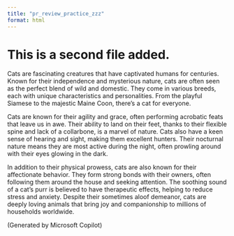 ```yaml
---
title: "pr_review_practice_zzz"
format: html
---
```


# This is a second file added.

Cats are fascinating creatures that have captivated humans for centuries. Known for their independence and mysterious nature, cats are often seen as the perfect blend of wild and domestic. They come in various breeds, each with unique characteristics and personalities. From the playful Siamese to the majestic Maine Coon, there's a cat for everyone.

Cats are known for their agility and grace, often performing acrobatic feats that leave us in awe. Their ability to land on their feet, thanks to their flexible spine and lack of a collarbone, is a marvel of nature. Cats also have a keen sense of hearing and sight, making them excellent hunters. Their nocturnal nature means they are most active during the night, often prowling around with their eyes glowing in the dark.

In addition to their physical prowess, cats are also known for their affectionate behavior. They form strong bonds with their owners, often following them around the house and seeking attention. The soothing sound of a cat's purr is believed to have therapeutic effects, helping to reduce stress and anxiety. Despite their sometimes aloof demeanor, cats are deeply loving animals that bring joy and companionship to millions of households worldwide.

(Generated by Microsoft Copilot)